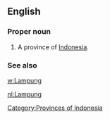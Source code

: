 ==English==

===Proper noun===
{{en-proper noun}}

# A province of [[Indonesia]].

===See also===
[[w:Lampung]]


[[Category:Provinces of Indonesia]]

[[nl:Lampung]]